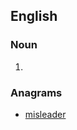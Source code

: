==English==

===Noun===
{{en-noun}}

# {{alternative form of|misdealer}}

===Anagrams===
* [[misleader#English|misleader]]